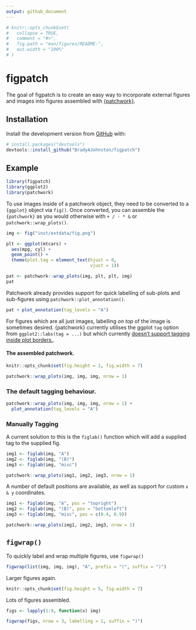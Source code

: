 ```yaml
---
output: github_document
---
```


<!-- README.md is generated from README.Rmd. Please edit that file -->

```r
# knitr::opts_chunk$set(
#   collapse = TRUE,
#   comment = "#>",
#   fig.path = "man/figures/README-",
#   out.width = "100%"
# )
```

# figpatch

<!-- badges: start -->
<!-- badges: end -->

The goal of figpatch is to create an easy way to incorporate external figures
and images into figures assembled with
[{patchwork}](https://patchwork.data-imaginist.com/).

## Installation

<!-- You can install the released version of figpatch from [CRAN](https://CRAN.R-project.org) with: -->

<!-- ``` r -->
<!-- install.packages("figpatch") -->
<!-- ``` -->

Install the development version from [GitHub](https://github.com/) with:

``` r
# install.packages("devtools")
devtools::install_github("BradyAJohnston/figpatch")
```
## Example

```r
library(figpatch)
library(ggplot2)
library(patchwork)
```

To use images inside of a patchwork object, they need to be converted to a 
`{ggplot}` object via `fig()`. Once converted, you can assemble the `{patchwork}` 
as you would otherwise with `+ / - * &` or `patchwork::wrap_plots()`.

```r
img <- fig("inst/extdata/fig.png")

plt <- ggplot(mtcars) + 
  aes(mpg, cyl) + 
  geom_point() + 
  theme(plot.tag = element_text(hjust = 0, 
                                vjust = 1))

pat <- patchwork::wrap_plots(img, plt, plt, img)
pat
```

Patchwork already provides support for quick labelling of sub-plots and sub-figures
using `patchwork::plot_annotation()`.
```r
pat + plot_annotation(tag_levels = "A")
```

For figures which are all just images, labelling _on top_ of the image is 
sometimes desired. {patchwork} currently utilises the ggplot `tag` option 
from `ggplot2::labs(tag = ...)` but which currently [doesn't support tagging inside plot borders.](https://github.com/tidyverse/ggplot2/issues/4297). 

#### The assembled patchwork.
```r
knitr::opts_chunk$set(fig.height = 2, fig.width = 7)
```


```r
patchwork::wrap_plots(img, img, img, nrow = 1)
```

### The default tagging behaviour.
```r
patchwork::wrap_plots(img, img, img, nrow = 1) + 
  plot_annotation(tag_levels = "A")
```


### Manually Tagging
A current solution to this is the `figlab()` function which will add 
a supplied tag to the supplied fig.

```r
img1 <- figlab(img, "A")
img2 <- figlab(img, "(B)")
img3 <- figlab(img, "misc")

patchwork::wrap_plots(img1, img2, img3, nrow = 1)
```

A number of default positions are available, as well as support for custom `x & y` 
coordinates.

```r
img1 <- figlab(img, "A", pos = "topright")
img2 <- figlab(img, "(B)", pos = "bottomleft")
img3 <- figlab(img, "misc", pos = c(0.4, 0.9))

patchwork::wrap_plots(img1, img2, img3, nrow = 1)
```

## `figwrap()`
To quickly label and wrap multiple figures, use `figwrap()` 

```r
figwrap(list(img, img, img), "A", prefix = "(", suffix = ")")
```

Larger figures again.
```r
knitr::opts_chunk$set(fig.height = 5, fig.width = 7)
```

Lots of figures assembled.
```r
figs <- lapply(1:9, function(x) img)

figwrap(figs, nrow = 3, labelling = 1, suffix = ")")
```

